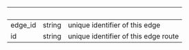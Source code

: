 | &nbsp;  | &nbsp; | &nbsp;                               |
| ------- | ------ | ------------------------------------ |
| edge_id | string | unique identifier of this edge       |
| id      | string | unique identifier of this edge route |
